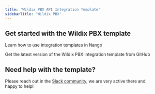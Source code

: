 ```yaml
---
title: 'Wildix PBX API Integration Template'
sidebarTitle: 'Wildix PBX'
---
```


## Get started with the Wildix PBX template

<Card title="How to use integration templates"
      href="/understand/concepts/templates"
      icon="book-open">
    Learn how to use integration templates in Nango
</Card>

<Card title="Get the Wildix PBX template"
      href="https://github.com/NangoHQ/nango/tree/master/integration-templates/wildix-pbx"
      icon="github">
    Get the latest version of the Wildix PBX integration template from GitHub
</Card>

## Need help with the template?
Please reach out in the [Slack community](https://nango.dev/slack), we are very active there and happy to help!


